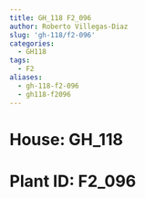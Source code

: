 ```yaml
---
title: GH_118 F2_096
author: Roberto Villegas-Diaz
slug: 'gh-118/f2-096'
categories:
  - GH118
tags:
  - F2
aliases:
  - gh-118-f2-096
  - gh118-f2096
---
```


# **House**: GH_118
# **Plant ID**: F2_096
